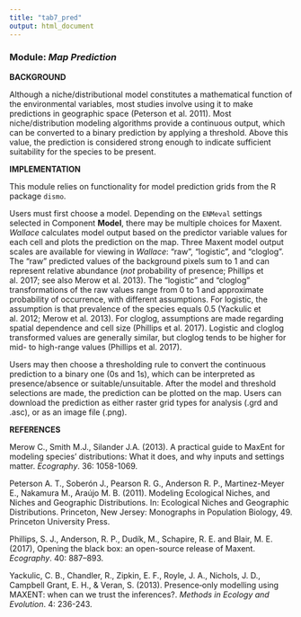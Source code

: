 ```yaml
---
title: "tab7_pred"
output: html_document
---
```


### **Module:** ***Map Prediction*** 

**BACKGROUND**  

Although a niche/distributional model constitutes a mathematical function of the environmental variables, most studies involve using it to make predictions in geographic space (Peterson et al. 2011). Most niche/distribution modeling algorithms provide a continuous output, which can be converted to a binary prediction by applying a threshold. Above this value, the prediction is considered strong enough to indicate sufficient suitability for the species to be present.

**IMPLEMENTATION** 

This module relies on functionality for model prediction grids from the R package `dismo`.

Users must first choose a model. Depending on the `ENMeval` settings selected in Component **Model**, there may be multiple choices for Maxent. *Wallace* calculates model output based on the predictor variable values for each cell and plots the prediction on the map. Three Maxent model output scales are available for viewing in *Wallace*: "raw", "logistic", and "cloglog". The "raw" predicted values of the background pixels sum to 1 and can represent relative abundance (*not* probability of presence; Phillips et al. 2017; see also Merow et al. 2013). The "logistic" and "cloglog" transformations of the raw values range from 0 to 1 and approximate probability of occurrence, with different assumptions. For logistic, the assumption is that prevalence of the species equals 0.5 (Yackulic et al. 2012; Merow et al. 2013). For cloglog, assumptions are made regarding spatial dependence and cell size (Phillips et al. 2017). Logistic and cloglog transformed values are generally similar, but cloglog tends to be higher for mid- to high-range values (Phillips et al. 2017).

Users may then choose a thresholding rule to convert the continuous prediction to a binary one (0s and 1s), which can be interpreted as presence/absence or suitable/unsuitable. After the model and threshold selections are made, the prediction can be plotted on the map. Users can download the prediction as either raster grid types for analysis (.grd and .asc), or as an image file (.png).

**REFERENCES**

Merow C., Smith M.J., Silander J.A. (2013). A practical guide to MaxEnt for modeling species’ distributions: What it does, and why inputs and settings matter. *Ecography*. 36: 1058-1069.

Peterson A. T., Soberón J., Pearson R. G., Anderson R. P., Martinez-Meyer E., Nakamura M., Araújo M. B. (2011). Modeling Ecological Niches, and Niches and Geographic Distributions. In: Ecological Niches and Geographic Distributions. Princeton, New Jersey: Monographs in Population Biology, 49. Princeton University Press.

Phillips, S. J., Anderson, R. P., Dudík, M., Schapire, R. E. and Blair, M. E. (2017), Opening the black box: an open-source release of Maxent. *Ecography*. 40: 887–893.

Yackulic, C. B., Chandler, R., Zipkin, E. F., Royle, J. A., Nichols, J. D., Campbell Grant, E. H., & Veran, S. (2013). Presence‐only modelling using MAXENT: when can we trust the inferences?. *Methods in Ecology and Evolution*. 4: 236-243.
